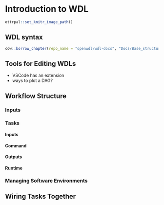
# Introduction to WDL


```r
ottrpal::set_knitr_image_path()
```



## WDL syntax
```r
cow::borrow_chapter(repo_name = "openwdl/wdl-docs", "Docs/Base_structure.md", branch = "1.0")
```

## Tools for Editing WDLs
- VSCode has an extension
- ways to plot a DAG? 


## Workflow Structure


### Inputs


### Tasks


#### Inputs

#### Command

#### Outputs

#### Runtime


### Managing Software Environments


## Wiring Tasks Together

